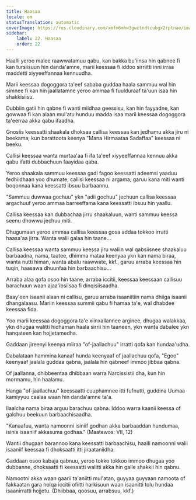 ```yaml
---
title: Haasaa
locale: om
statusTranslation: automatic
coverImage: https://res.cloudinary.com/xmfm6mhw3gwctndtcubgx2rptnae/image/upload/v1740468922/small_cover_tratado_de_psicologia_revolucionaria_a4c0dca4e0.webp
sidebar:
    label: 22. Haasaa
    order: 22
---
```

Haalli yeroo malee raawwatamuu qabu, kan bakka bu'iinsa hin qabnee fi kan tursiisuun hin danda'amne, marii keessaa fi iddoo sirriitti inni irraa maddetti xiyyeeffannaa kennuudha.

Marii keessaa dogoggora ta'eef sababa guddaa haala sammuu wal hin simnee fi kan hin jaallatamne yeroo ammaa fi fuulduraaf ta'uun isaa hin shakkisiisu.

Dubbiin gatii hin qabne fi wanti miidhaa geessisu, kan hin fayyadne, kan gowwaa fi kan alaan mul'atu hunduu madda isaa marii keessaa dogoggora ta'eerraa akka qabu ifaadha.

Gnosiis keessatti shaakala dhoksaa callisa keessaa kan jedhamu akka jiru ni beekama; kun barattoota keenya "Mana Hirmaataa Sadaffaa" keessaa ni beeku.

Callisi keessaa wanta murtaa'aa fi ifa ta'eef xiyyeeffannaa kennuu akka qabu ifatti dubbachuun faayidaa qaba.

Yeroo shaakala sammuu keessaa gadi fagoo keessatti adeemsi yaaduu fedhiidhaan yoo dhumate, callisi keessaa ni argama; garuu kana miti wanti boqonnaa kana keessatti ibsuu barbaannu.

"Sammuu duwwaa gochuu" ykn "adii gochuu" jechuun callisa keessaa argachuuf yeroo ammaa barreeffama kana keessatti ibsuu hin yaallu.

Callisa keessaa kan dubbachaa jirru shaakaluun, wanti sammuu keessa seenu dhowwu jechuu miti.

Dhugumaan yeroo ammaa callisa keessaa gosa addaa tokkoo irratti haasa'aa jirra. Wanta walii galaa hin taane...

Callisa keessaa wanta sammuu keessa jiru waliin wal qabsiisnee shaakaluu barbaadna, nama, taatee, dhimma mataa keenyaa ykn kan nama biraa, wanta nutti himan, wanta abalu raawwate, kkf., garuu arraba keessaa hin tuqin, haasawa dhuunfaa hin barbaachisu...

Arraba alaa qofa osoo hin taane, arraba iccitii, keessaa keessaan callisuu barachuun waan ajaa'ibsiisaa fi dinqisiisaadha.

Baay'een isaanii alaan ni callisu, garuu arraba isaaniitiin nama dhiiga isaanii dhangalaasu. Mariin keessaa summii qabu fi hamaa ta'e, wal dhabdee keessaa fida.

Yoo marii keessaa dogoggora ta'e xiinxallannee arginee, dhugaa walakkaa, ykn dhugaa walitti hidhaman haala sirrii hin taaneen, ykn wanta dabalee ykn hanqateen kan hojjetamedha.

Gaddaan jireenyi keenya miiraa "of-jaallachuu" irratti qofa kan hundaa'udha.

Dabalataan hammina kanaaf hunda keenyaaf of jaallachuu qofa, "Egoo" keenyaaf jaalala guddaa qabna, jaalala hin qabneef immoo jibbaa qabna.

Of jaallanna, dhibbeentaa dhibbaan warra Narcissistii dha, kun hin mormamu, hin haalamu.

Hanga "of-jaallachuu" keessaatti cuuphamnee itti fufnutti, guddina Uumaa kamiyyuu caalaa waan hin danda'amne ta'a.

Ilaalcha nama biraa arguu barachuu qabna. Iddoo warra kaanii keessa of galchuu beekuun barbaachisaadha.

"Kanaafuu, wanta namoonni isiniif godhan akka barbaaddan hundumaa, isinis isaaniif akkasuma godhaa." (Maatewos: VII, 12)

Wantii dhugaan barannoo kana keessatti barbaachisu, haalli namoonni walii isaaniif keessaa fi dhoksaatti itti jiraataniidha.

Gaddaan osoo kabaja qabnuu, yeroo tokko tokkoo immoo dhugaa yoo dubbanne, dhoksaatti fi keessatti walitti akka hin galle shakkii hin qabnu.

Namootni akka waan gaarii ta'aniitti mul'atan, guyyaa guyyaan namoota of fakkaatan gara holqa iccitii ofiitti harkisuun waan isaanitti tolu hundaa isaanirratti hojjetu. (Dhiibbaa, qoosuu, arrabsuu, kkf.)

